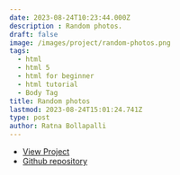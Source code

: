 ```yaml
---
date: 2023-08-24T10:23:44.000Z
description : Random photos.
draft: false
image: /images/project/random-photos.png
tags:
  - html
  - html 5
  - html for beginner
  - html tutorial
  - Body Tag
title: Random photos
lastmod: 2023-08-24T15:01:24.741Z
type: post
author: Ratna Bollapalli
---
```

- [View Project](http://htmlpreview.github.io/?https://github.com/deepurich/random-photos/blob/main/index.html)
- [Github repository](https://github.com/deepurich/random-photos)